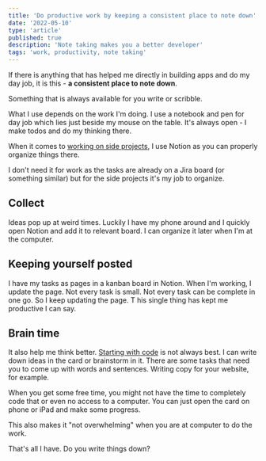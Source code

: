 ```yaml
---
title: 'Do productive work by keeping a consistent place to note down'
date: '2022-05-10'
type: 'article'
published: true
description: 'Note taking makes you a better developer'
tags: 'work, productivity, note taking'
---
```


If there is anything that has helped me directly in building apps and do my day job, it is this - **a consistent place to note down**.

Something that is always available for you write or scribble.

What I use depends on the work I'm doing. I use a notebook and pen for day job which lies just beside my mouse on the table. It's always open - I make todos and do my thinking there.

When it comes to [working on side projects](https://hackletter.email/22), I use Notion as you can properly organize things there.

I don't need it for work as the tasks are already on a Jira board (or something similar) but for the side projects it's my job to organize.

## Collect

Ideas pop up at weird times. Luckily I have my phone around and I quickly open Notion and add it to relevant board. I can organize it later when I'm at the computer.

## Keeping yourself posted

I have my tasks as pages in a kanban board in Notion. When I'm working, I update the page. Not every task is small. Not every task can be complete in one go. So I keep updating the page.
T
his single thing has kept me productive I can say.

## Brain time

It also help me think better. [Starting with code](https://hackletter.email/21) is not always best. I can write down ideas in the card or brainstorm in it. There are some tasks that need you to come up with words and sentences. Writing copy for your website, for example.

When you get some free time, you might not have the time to completely code that or even no access to a computer. You can just open the card on phone or iPad and make some progress.

This also makes it "not overwhelming" when you are at computer to do the work.

That's all I have. Do you write things down?
